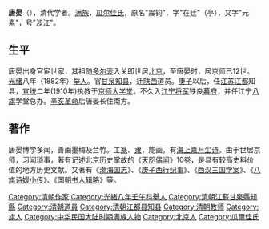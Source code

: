 {{Unreferenced|time=2020-04-04T11:20:06+00:00}}
'''唐晏'''（{{bd|1857年||1920年||catIdx=T唐}}），清代学者。[[满族|满族]]，[[瓜尔佳氏|瓜尔佳氏]]，原名"震钧"，字"在廷"（亭），又字"元素"，号"涉江"。

== 生平 ==
唐晏出身官宦世家，其祖随[[多尔衮|多尔衮]]入关即世居[[北京|北京]]，至唐晏时，居京师已12世。[[光绪|光绪]]八年（1882年）[[举人|举人]]。官[[甘泉县_(清朝)|甘泉]][[知县|知县]]，迁[[陕西|陕西]]道员。[[庚子|庚子]]以后，任[[江苏|江苏]][[江都县|江都]]知县，[[宣统|宣统]]二年(1910年)执教于[[京师大学堂|京师大学堂]]。不久入[[江宁将军|江宁将军]]铁良[[幕府_(中國)|幕府]]，并任江宁[[八旗|八旗]]学堂总办。[[辛亥革命|辛亥革命]]后唐晏长住南方。

== 著作 ==

唐晏博学多闻，善画墨梅及兰竹。工[[篆|篆]]、[[隶|隶]]，能画。有[[海上嘉月尘诗|海上嘉月尘诗]]。由于世居京师，习闻琐事，著有记述北京历史掌故的《[[天咫偶闻|天咫偶闻]]》10卷，是具有较高史料价值的地方历史文献。又著有《[[渤海国志|渤海国志]]》、《[[庚子西行纪事|庚子西行纪事]]》、《[[西汉三国学案|西汉三国学案]]》、《[[八旗诗媛小传|八旗诗媛小传]]》、《[[国朝书人辑略|国朝书人辑略]]》等。

{{清朝官员小作品}}
{{normdaten}}
{{DEFAULTSORT:tang yan}}
[[Category:清朝作家|Category:清朝作家]]
[[Category:光緒八年壬午科舉人|Category:光緒八年壬午科舉人]]
[[Category:清朝江蘇甘泉縣知縣|Category:清朝江蘇甘泉縣知縣]]
[[Category:清朝道員|Category:清朝道員]]
[[Category:清朝江都县知县|Category:清朝江都县知县]]
[[Category:清朝教师|Category:清朝教师]]
[[Category:旗人|Category:旗人]]
[[Category:中华民国大陆时期满族人物|Category:中华民国大陆时期满族人物]]
[[Category:北京人|Category:北京人]]
[[Category:瓜爾佳氏|Category:瓜爾佳氏]]